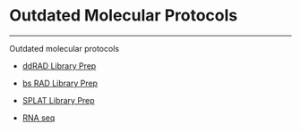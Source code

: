 # Outdated Molecular Protocols

------------------------------------------------------------------------

Outdated molecular protocols

-   [ddRAD Library Prep](https://drk-lo.github.io/lotterhoslabprotocols/molecprot_ddradlibprep/)

-   [bs RAD Library Prep](https://drk-lo.github.io/lotterhoslabprotocols/molecprot_bsddradlibprep/)

-   [SPLAT Library Prep](https://drk-lo.github.io/lotterhoslabprotocols/molecprot_splatlibraryprep/)

-   [RNA seq](https://drk-lo.github.io/lotterhoslabprotocols/molecprot_rnaseqlibraryprep/)\
